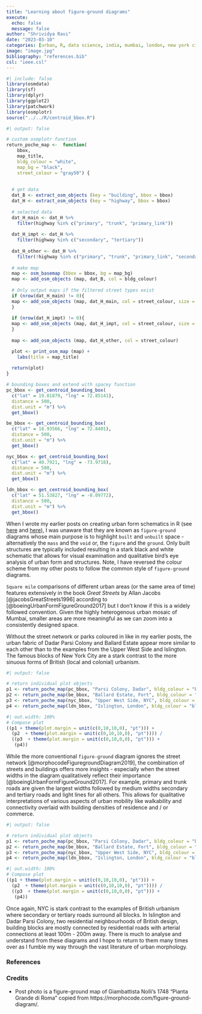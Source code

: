 ```yaml
---
title: "Learning about figure-ground diagrams"
execute:
  echo: false
  message: false
author: "Shrividya Ravi"
date: "2023-03-10"
categories: [urban, R, data science, india, mumbai, london, new york city]
image: "image.jpg"
bibliography: "references.bib"
csl: "ieee.csl"
---
```



```r
#| include: false
library(osmdata)
library(sf)
library(dplyr)
library(ggplot2)
library(patchwork)
library(osmplotr)
source("../../R/centroid_bbox.R")
```

```r
#| output: false

# custom osmplotr function
return_poche_map <-  function(
    bbox,
    map_title,
    bldg_colour = "white",
    map_bg = "black", 
    street_colour = "gray50") {
  
    
  # get data
  dat_B <- extract_osm_objects (key = "building", bbox = bbox)
  dat_H <- extract_osm_objects (key = "highway", bbox = bbox)
  
  # selected data 
  dat_H_main <- dat_H %>% 
    filter(highway %in% c("primary", "trunk", "primary_link"))
  
  dat_H_impt <- dat_H %>% 
    filter(highway %in% c("secondary", "tertiary"))
  
  dat_H_other <- dat_H %>% 
    filter(!highway %in% c("primary", "trunk", "primary_link", "secondary", "tertiary"))
  
  # make map
  map <- osm_basemap (bbox = bbox, bg = map_bg)
  map <- add_osm_objects (map, dat_B, col = bldg_colour)
  
  # Only output maps if the filtered street types exist
  if (nrow(dat_H_main) != 0){
  map <- add_osm_objects (map, dat_H_main, col = street_colour, size = 2)  
  }
  
  if (nrow(dat_H_impt) != 0){
  map <- add_osm_objects (map, dat_H_impt, col = street_colour, size = 1)  
  }
  
  map <- add_osm_objects (map, dat_H_other, col = street_colour)

  plot <- print_osm_map (map) + 
    labs(title = map_title) 
  
  return(plot)
}

# bounding boxes and extend with spacey function
pc_bbox <- get_centroid_bounding_box(
  c("lat" = 19.01879, "lng" = 72.85141),
  distance = 500,
  dist.unit = "m") %>% 
  get_bbox()

be_bbox <- get_centroid_bounding_box(
  c("lat" = 18.93566, "lng" = 72.8401),
  distance = 500,
  dist.unit = "m") %>% 
  get_bbox()

nyc_bbox <- get_centroid_bounding_box(
  c("lat" = 40.7921, "lng" = -73.9718),
  distance = 500,
  dist.unit = "m") %>% 
  get_bbox()

ldn_bbox <- get_centroid_bounding_box(
  c("lat" = 51.53827, "lng" = -0.09772),
  distance = 500,
  dist.unit = "m") %>% 
  get_bbox()

```

When I wrote my earlier posts on creating urban form schematics in R (see [here](https://shriv.github.io/e-flaneur/posts/osmplotr/) and [here](https://shriv.github.io/e-flaneur/posts/charming-mumbai/)), I was unaware that they are known as `figure-ground` diagrams whose main purpose is to highlight `built` and `unbuilt` space - alternatively the `mass` and the `void` or, the `figure` and the `ground`. Only built structures are typically included resulting in a stark black and white schematic that allows for visual examination and qualitative bird's eye analysis of urban form and structures. Note, I have reversed the colour scheme from my other posts to follow the common style of `figure-ground` diagrams. 

`Square mile` comparisons of different urban areas (or the same area of time) features extensively in the book _Great Streets_ by Allan Jacobs [@jacobsGreatStreets1996] according to [@boeingUrbanFormFigureGround2017] but I don't know if this is a widely followed convention. Given the highly heterogenous urban mosaic of Mumbai, smaller areas are more meaningful as we can zoom into a consistently designed space.    

Without the street network or parks coloured in like in my earlier posts, the urban fabric of Dadar Parsi Colony and Ballard Estate appear more similar to each other than to the examples from the Upper West Side and Islington. The famous blocks of New York City are a stark contrast to the more sinuous forms of British (local and colonial) urbanism. 

```r
#| output: false

# return individual plot objects
p1 <- return_poche_map(pc_bbox, "Parsi Colony, Dadar", bldg_colour = "black", map_bg = "white", street_colour = "white")
p2 <- return_poche_map(be_bbox, "Ballard Estate, Fort", bldg_colour = "black", map_bg = "white", street_colour = "white")
p3 <- return_poche_map(nyc_bbox, "Upper West Side, NYC", bldg_colour = "black", map_bg = "white", street_colour = "white")
p4 <- return_poche_map(ldn_bbox, "Islington, London", bldg_colour = "black", map_bg = "white", street_colour = "white")
```


```r
#| out.width: 100%
# Compose plot
((p1 + theme(plot.margin = unit(c(0,10,10,0), "pt"))) +
  (p2  + theme(plot.margin = unit(c(0,10,10,0), "pt")))) / 
  ((p3  + theme(plot.margin = unit(c(0,10,0,0), "pt"))) + 
   (p4))
```

While the more conventional `figure-ground` diagram ignores the street network [@morphocodeFiguregroundDiagram2019], the combination of streets and buildings offers more insights - especially when the street widths in the diagram qualitatively reflect their importance [@boeingUrbanFormFigureGround2017]. For example, primary and trunk roads are given the largest widths followed by medium widths secondary and tertiary roads and light lines for all others. This allows for qualitative interpretations of various aspects of urban mobility like walkability and connectivity overlaid with building densities of residence and / or commerce.

```r
#| output: false

# return individual plot objects
p1 <- return_poche_map(pc_bbox, "Parsi Colony, Dadar", bldg_colour = "black", map_bg = "white")
p2 <- return_poche_map(be_bbox, "Ballard Estate, Fort", bldg_colour = "black", map_bg = "white")
p3 <- return_poche_map(nyc_bbox, "Upper West Side, NYC", bldg_colour = "black", map_bg = "white")
p4 <- return_poche_map(ldn_bbox, "Islington, London", bldg_colour = "black", map_bg = "white")
```


```r
#| out.width: 100%
# Compose plot
((p1 + theme(plot.margin = unit(c(0,10,10,0), "pt"))) +
  (p2  + theme(plot.margin = unit(c(0,10,10,0), "pt")))) / 
  ((p3  + theme(plot.margin = unit(c(0,10,0,0), "pt"))) + 
   (p4))
```
Once again, NYC is stark contrast to the examples of British urbanism where secondary or tertiary roads surround all blocks. In Islington and Dadar Parsi Colony, two residential neighbourhoods of British design, building blocks are mostly connected by residential roads with arterial connections at least 100m - 200m away. There is much to analyse and understand from these diagrams and I hope to return to them many times over as I fumble my way through the vast literature of urban morphology. 

### References

::: {#refs}
:::

### Credits

- Post photo is a figure-ground map of Giambattista Nolli’s 1748 “Pianta Grande di Roma” copied from https://morphocode.com/figure-ground-diagram/. 
